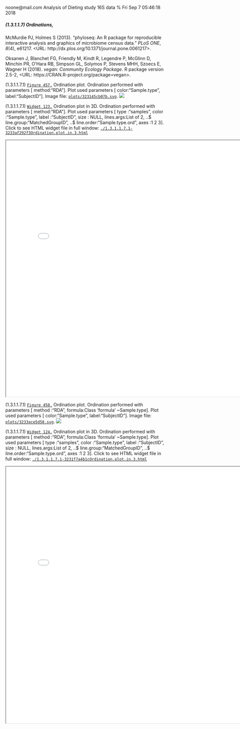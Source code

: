 noone@mail.com
Analysis of Dieting study 16S data
% Fri Sep  7 05:46:18 2018



##### \(1.3.1.1.7\) Ordinations, 



McMurdie PJ, Holmes S (2013). “phyloseq: An R package for reproducible interactive analysis and graphics of microbiome census data.” _PLoS
ONE_, *8*(4), e61217. <URL: http://dx.plos.org/10.1371/journal.pone.0061217>.


Oksanen J, Blanchet FG, Friendly M, Kindt R, Legendre P, McGlinn D, Minchin PR, O'Hara RB, Simpson GL, Solymos P, Stevens MHH, Szoecs E, Wagner
H (2018). _vegan: Community Ecology Package_. R package version 2.5-2, <URL: https://CRAN.R-project.org/package=vegan>.





\(1.3.1.1.7.1\) <a name="figure.457"></a>[`Figure 457.`](#figure.457) Ordination plot. Ordination performed with parameters [ method:"RDA"]. 
               Plot used parameters [ color:"Sample.type", label:"SubjectID"].  Image file: [`plots/323145cb07b.svg`](plots/323145cb07b.svg).
![](plots/323145cb07b.svg)




\(1.3.1.1.7.1\) <a name="widget.123"></a>[`Widget 123.`](#widget.123) Ordination plot in 3D. Ordination performed with parameters [ method:"RDA"]. 
               Plot used parameters [ type      :"samples", color     :"Sample.type", label     :"SubjectID", size      : NULL, lines.args:List of 2,  ..$ line.group:"MatchedGroupID",  ..$ line.order:"Sample.type.ord", axes      :1 2 3]. Click to see HTML widget file in full window: [`./1.3.1.1.7.1-3233af292f3Ordination.plot.in.3.html`](./1.3.1.1.7.1-3233af292f3Ordination.plot.in.3.html)



<iframe src="./1.3.1.1.7.1-3233af292f3Ordination.plot.in.3.html" width="800" height="800"> </iframe>




\(1.3.1.1.7.1\) <a name="figure.458"></a>[`Figure 458.`](#figure.458) Ordination plot. Ordination performed with parameters [ method :"RDA", formula:Class 'formula' ~Sample.type]. 
               Plot used parameters [ color:"Sample.type", label:"SubjectID"].  Image file: [`plots/3233ace5d58.svg`](plots/3233ace5d58.svg).
![](plots/3233ace5d58.svg)




\(1.3.1.1.7.1\) <a name="widget.124"></a>[`Widget 124.`](#widget.124) Ordination plot in 3D. Ordination performed with parameters [ method :"RDA", formula:Class 'formula' ~Sample.type]. 
               Plot used parameters [ type      :"samples", color     :"Sample.type", label     :"SubjectID", size      : NULL, lines.args:List of 2,  ..$ line.group:"MatchedGroupID",  ..$ line.order:"Sample.type.ord", axes      :1 2 3]. Click to see HTML widget file in full window: [`./1.3.1.1.7.1-3231f7a4b1cOrdination.plot.in.3.html`](./1.3.1.1.7.1-3231f7a4b1cOrdination.plot.in.3.html)



<iframe src="./1.3.1.1.7.1-3231f7a4b1cOrdination.plot.in.3.html" width="800" height="800"> </iframe>